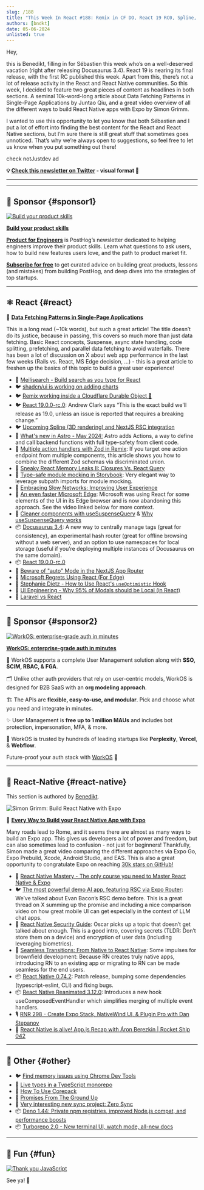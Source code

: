 ```yaml
---
slug: /188
title: "This Week In React #188: Remix in CF DO, React 19 RC0, Spline, Data Fetching Patterns, Astro, Zod, Memory Leaks, Module Mocking, Slow Networks, Docusaurus, MS Edge, RN Security Guide, RN 0.74.2, Reanimated 3.12"
authors: [bndkt]
date: 05-06-2024
unlisted: true
---
```


Hey,

this is Benedikt, filling in for Sébastien this week who’s on a well-deserved vacation (right after releasing Docusaurus 3.4). React 19 is nearing its final release, with the first RC published this week. Apart from this, there’s not a lot of release activity in the React and React Native communities. So this week, I decided to feature two great pieces of content as headlines in both sections. A seminal 10k-word-long article about Data Fetching Patterns in Single-Page Applications by Juntao Qiu, and a great video overview of all the different ways to build React Native apps with Expo by Simon Grimm.

I wanted to use this opportunity to let you know that both Sébastien and I put a lot of effort into finding the best content for the React and React Native sections, but I’m sure there is still great stuff that sometimes goes unnoticed. That’s why we’re always open to suggestions, so feel free to let us know when you put something out there!

<Todo />

check notJustdev ad

<!-- truncate -->

**💡 [Check this newsletter on Twitter](https://slo.im/thread) - visual format 🎨**

---


<Support />

---

## 💸 Sponsor {#sponsor1}

[![Build your product skills](/emails/issues/183/posthog.jpg)](https://newsletter.posthog.com/?utm_source=twir&utm_campaign=twir)

**[Build your product skills](https://newsletter.posthog.com/?utm_source=twir&utm_campaign=twir)**

[**Product for Engineers**](https://newsletter.posthog.com/?utm_source=twir&utm_campaign=twir) is PostHog’s newsletter dedicated to helping engineers improve their product skills. Learn what questions to ask users, how to build new features users love, and the path to product market fit.

[**Subscribe for free**](https://newsletter.posthog.com/?utm_source=twir&utm_campaign=twir) to get curated advice on building great products, lessons (and mistakes) from building PostHog, and deep dives into the strategies of top startups.

---

## ⚛️ React {#react}

📜 **[Data Fetching Patterns in Single-Page Applications](https://martinfowler.com/articles/data-fetch-spa.html)**

This is a long read (~10k words), but such a great article! The title doesn’t do its justice, because in passing, this covers so much more than just data fetching. Basic React concepts, Suspense, async state handling, code splitting, prefetching, and parallel data fetching to avoid waterfalls. There has been a lot of discussion on X about web app performance in the last few weeks (Rails vs. React, MS Edge decision, …) - this is a great article to freshen up the basics of this topic to build a great user experience!

- 💸 [Meilisearch - Build search as you type for React](https://www.meilisearch.com/with/react?utm_campaign=sponsoring&utm_source=thisweekinreact)
- 🐦 [shadcn/ui is working on adding charts](https://x.com/shadcn/status/1795920488797188525)
- 🐦 [Remix working inside a Cloudflare Durable Object 🤯](https://x.com/threepointone/status/1796223745243119890)
- 🐦 [React 19.0.0-rc.0](https://x.com/acdlite/status/1797668537349328923): Andrew Clark says “This is the exact build we'll release as 19.0, unless an issue is reported that requires a breaking change.”
- 🐦 [Upcoming Spline (3D rendering) and NextJS RSC integration](https://x.com/rauchg/status/1798021886657650711)
- 📜 [What's new in Astro - May 2024:](https://astro.build/blog/whats-new-may-2024/) Astro adds Actions, a way to define and call backend functions with full type-safety from client code.
- 📜 [Multiple action handlers with Zod in Remix](https://www.jacobparis.com/content/zod-actions-remix): If you target one action endpoint from multiple components, this article shows you how to combine the different Zod schemas via discriminated union.
- 📜 [Sneaky React Memory Leaks II: Closures Vs. React Query](https://schiener.io/2024-05-29/react-query-leaks)
- 📜 [Type-safe module mocking in Storybook](https://storybook.js.org/blog/type-safe-module-mocking/): Very elegant way to leverage subpath imports for module mocking.
- 📜 [Embracing Slow Networks: Improving User Experience](https://www.epicweb.dev/embracing-slow-networks-improving-user-experience)
- 📜 [An even faster Microsoft Edge](https://blogs.windows.com/msedgedev/2024/05/28/an-even-faster-microsoft-edge/): Microsoft was using React for some elements of the UI in its Edge browser and is now abandoning this approach. See the video linked below for more context.
- 📜 [Cleaner components with useSuspenseQuery](https://swizec.com/blog/cleaner-components-with-use-suspense-query/) & [Why useSuspenseQuery works](https://swizec.com/blog/why-use-suspense-query-works/)
- 📦 [Docusaurus 3.4](https://docusaurus.io/blog/releases/3.4): A new way to centrally manage tags (great for consistency), an experimental hash router (great for offline browsing without a web server), and an option to use namespaces for local storage (useful if you’re deploying multiple instances of Docusaurus on the same domain).
- 📦 [React 19.0.0-rc.0](https://www.npmjs.com/package/react/v/19.0.0-rc.0)
- 🎥 [Beware of "auto" Mode in the NextJS App Router](https://www.youtube.com/watch?v=bU3Px8bHjPA)
- 🎥 [Microsoft Regrets Using React (For Edge)](https://www.youtube.com/watch?v=Bm8Ga07BOnI)
- 🎥 [Stephanie Dietz - How to Use React's `useOptimistic` Hook](https://www.youtube.com/watch?v=ChF9-P4Bjs4)
- 🎥 [UI Engineering - Why 95% of Modals should be Local (in React)](https://www.youtube.com/watch?v=iMoAviG_ZUE)
- 🎥 [Laravel vs React](https://www.youtube.com/watch?v=gRtv-BVkwA4)

<SubscribeFormEmbed placement="middle" />

---

## 💸 Sponsor {#sponsor2}

[![WorkOS: enterprise-grade auth in minutes](/emails/issues/188/workOS.jpg)](https://workos.com/?utm_source=thisweekinreact&utm_medium=newsletter&utm_campaign=q22024)

**[WorkOS: enterprise-grade auth in minutes](https://workos.com/?utm_source=thisweekinreact&utm_medium=newsletter&utm_campaign=q22024)**

🔐 WorkOS supports a complete User Management solution along with **SSO, SCIM, RBAC, & FGA**.

🗂️ Unlike other auth providers that rely on user-centric models, WorkOS is designed for B2B SaaS with an **org modeling approach**.

🏗️ The APIs are **flexible, easy-to-use, and modular**. Pick and choose what you need and integrate in minutes.

✨ User Management is **free up to 1 million MAUs** and includes bot protection, impersonation, MFA, & more.

🤝 WorkOS is trusted by hundreds of leading startups like **Perplexity**, **Vercel**, & **Webflow**.

Future-proof your auth stack with [WorkOS](https://workos.com/?utm_source=thisweekinreact&utm_medium=newsletter&utm_campaign=q22024) 🚀

---

## 📱 React-Native {#react-native}

This section is authored by [Benedikt](https://twitter.com/bndkt).

![Simon Grimm: Build React Native with Expo](/emails/issues/188/rn188.jpg)

🎥 **[Every Way to Build your React Native App with Expo](https://www.youtube.com/watch?v=cs-zgHjt5RQ)**

Many roads lead to Rome, and it seems there are almost as many ways to build an Expo app. This gives us developers a lot of power and freedom, but can also sometimes lead to confusion - not just for beginners! Thankfully, Simon made a great video comparing the different approaches via Expo Go, Expo Prebuild, Xcode, Android Studio, and EAS. This is also a great opportunity to congratulate Expo on reaching [30k stars on GitHub!](https://x.com/expo/status/1796262781584654492)

- 💸 [React Native Mastery - The only course you need to Master React Native & Expo](https://notjust.dev/react-native-mastery?utm_source=twir&utm_medium=email)
- 🐦 [The most powerful demo AI app, featuring RSC via Expo Router](https://x.com/Baconbrix/status/1795804445738963283): We’ve talked about Evan Bacon’s RSC demo before. This is a great thread on X summing up the promise and including a nice comparison video on how great mobile UI can get especially in the context of LLM chat apps.
- 📜 [React Native Security Guide](https://ospfranco.com/react-native-security-guide/): Oscar picks up a topic that doesn’t get talked about enough. This is a good intro, covering secrets (TLDR: Don’t store them on a device) and encryption of user data (including leveraging biometrics).
- 📜 [Seamless Transitions: From Native to React Native](https://commerce.nearform.com/blog/2024/seamless-transitions-from-native-to-react-native): Some impulses for brownfield development: Because RN creates truly native apps, introducing RN to an existing app or migrating to RN can be made seamless for the end users.
- 📦 [React Native 0.74.2](https://github.com/facebook/react-native/releases/tag/v0.74.2): Patch release, bumping some dependencies (typescript-eslint, CLI) and fixing bugs.
- 📦 [React Native Reanimated 3.12.0](https://github.com/software-mansion/react-native-reanimated/releases/tag/3.12.0): Introduces a new hook useComposedEventHandler which simplifies merging of multiple event handlers.
- 🎙️ [RNR 298 - Create Expo Stack, NativeWind Ul, & Plugin Pro with Dan Stepanov](https://reactnativeradio.com/episodes/rnr-298-create-expo-stack-nativewind-ul-plugin-pro-with-dan-stepanov)
- 🎥 [React Native is alive! App.js Recap with Áron Berezkin | Rocket Ship 042](http://app.js)

---

## 🔀 Other {#other}

- 🐦 [Find memory issues using Chrome Dev Tools](https://x.com/addyosmani/status/1796527052306419820)
- 📜 [Live types in a TypeScript monorepo](https://colinhacks.com/essays/live-types-typescript-monorepo)
- 📜 [How To Use Corepack](https://www.totaltypescript.com/how-to-use-corepack)
- 📜 [Promises From The Ground Up](https://www.joshwcomeau.com/javascript/promises/)
- 📜 [Very interesting new sync project: Zero Sync](https://zerosync.dev/)
- 📦 [Deno 1.44: Private npm registries, improved Node.js compat, and performance boosts](https://deno.com/blog/v1.44)
- 📦 [Turborepo 2.0 - New terminal UI, watch mode, all-new docs](https://turbo.build/blog/turbo-2-0)

---

## 🤭 Fun {#fun}

[![Thank you JavaScript](/emails/issues/188/fun188.jpg)](https://x.com/fireship_dev/status/1796526654183059925)

See ya! 👋

